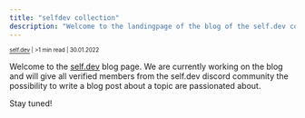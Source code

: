```yaml
---
title: "selfdev collection"
description: "Welcome to the landingpage of the blog of the self.dev community."
---
```

<sub><sup><a href="https://instagram.com/self.devs">self.dev</a> | >1 min read | 30.01.2022</sup></sub>

Welcome to the [self.dev](https://www.selfdev.app) blog page. We are currently working on the blog and will give all verified members from the self.dev discord community the possibility to write a blog post about a topic are passionated about.

Stay tuned!
